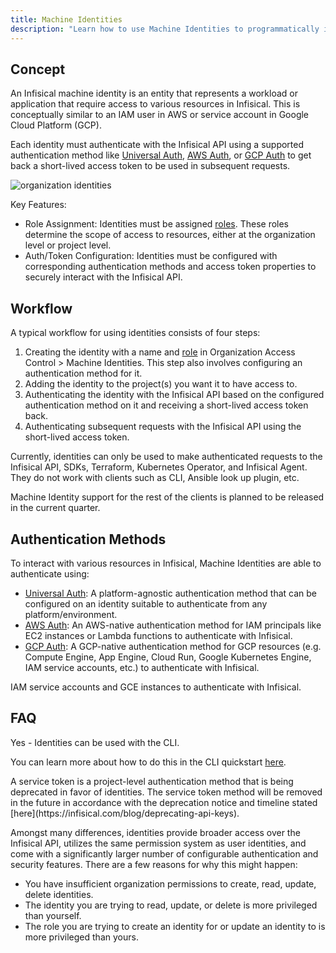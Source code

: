 ```yaml
---
title: Machine Identities
description: "Learn how to use Machine Identities to programmatically interact with Infisical."
---
```


## Concept

An Infisical machine identity is an entity that represents a workload or application that require access to various resources in Infisical. This is conceptually similar to an IAM user in AWS or service account in Google Cloud Platform (GCP).

Each identity must authenticate with the Infisical API using a supported authentication method like [Universal Auth](/documentation/platform/identities/universal-auth), [AWS Auth](/documentation/platform/identities/aws-auth), or [GCP Auth](/documentation/platform/identities/gcp-auth) to get back a short-lived access token to be used in subsequent requests.

![organization identities](/images/platform/organization/organization-machine-identities.png)

Key Features:

- Role Assignment: Identities must be assigned [roles](/documentation/platform/role-based-access-controls). These roles determine the scope of access to resources, either at the organization level or project level.
- Auth/Token Configuration: Identities must be configured with corresponding authentication methods and access token properties to securely interact with the Infisical API.

## Workflow

A typical workflow for using identities consists of four steps:

1. Creating the identity with a name and [role](/documentation/platform/role-based-access-controls) in Organization Access Control > Machine Identities.
   This step also involves configuring an authentication method for it.
2. Adding the identity to the project(s) you want it to have access to.
3. Authenticating the identity with the Infisical API based on the configured authentication method on it and receiving a short-lived access token back.
4. Authenticating subsequent requests with the Infisical API using the short-lived access token.

<Note>
  Currently, identities can only be used to make authenticated requests to the Infisical API, SDKs, Terraform, Kubernetes Operator, and Infisical Agent. They do not work with clients such as CLI, Ansible look up plugin, etc.

Machine Identity support for the rest of the clients is planned to be released in the current quarter.

</Note>

## Authentication Methods

To interact with various resources in Infisical, Machine Identities are able to authenticate using:

- [Universal Auth](/documentation/platform/identities/universal-auth): A platform-agnostic authentication method that can be configured on an identity suitable to authenticate from any platform/environment.
- [AWS Auth](/documentation/platform/identities/aws-auth): An AWS-native authentication method for IAM principals like EC2 instances or Lambda functions to authenticate with Infisical.
- [GCP Auth](/documentation/platform/identities/gcp-auth): A GCP-native authentication method for GCP resources (e.g. Compute Engine, App Engine, Cloud Run, Google Kubernetes Engine, IAM service accounts, etc.) to authenticate with Infisical.

IAM service accounts and GCE instances to authenticate with Infisical.

## FAQ

<AccordionGroup>
<Accordion title="Can I use machine identities with the CLI?">

Yes - Identities can be used with the CLI.

You can learn more about how to do this in the CLI quickstart [here](/cli/usage).

</Accordion>

<Accordion title="What is the difference between an identity and service token?">
  A service token is a project-level authentication method that is being deprecated in favor of identities. The service token method will be removed in the future in accordance with the deprecation notice and timeline stated [here](https://infisical.com/blog/deprecating-api-keys).
  
  Amongst many differences, identities provide broader access over the Infisical API, utilizes the same
  permission system as user identities, and come with a significantly larger number of configurable authentication and security features.
</Accordion>
<Accordion title="Why can I not create, read, update, or delete an identity?">
  There are a few reasons for why this might happen:
  
  - You have insufficient organization permissions to create, read, update, delete identities.
  - The identity you are trying to read, update, or delete is more privileged than yourself.
  - The role you are trying to create an identity for or update an identity to is more privileged than yours.
</Accordion>
</AccordionGroup>
